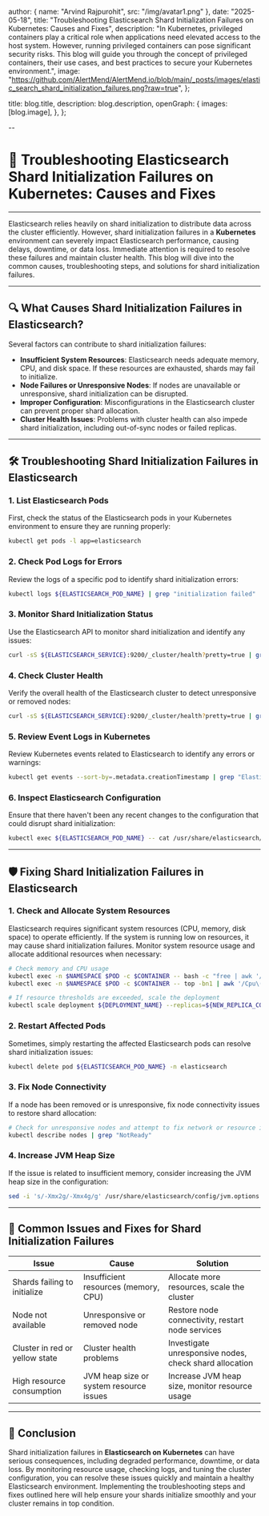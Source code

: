 
  author: { name: "Arvind Rajpurohit", src: "/img/avatar1.png" },
  date: "2025-05-18",
  title: "Troubleshooting Elasticsearch Shard Initialization Failures on Kubernetes: Causes and Fixes",
  description:
    "In Kubernetes, privileged containers play a critical role when applications need elevated access to the host system. However, running privileged containers can pose significant security risks. This blog will guide you through the concept of privileged containers, their use cases, and best practices to secure your Kubernetes environment.",
  image:
    "https://github.com/AlertMend/AlertMend.io/blob/main/_posts/images/elastic_search_shard_initialization_failures.png?raw=true",
};

  title: blog.title,
  description: blog.description,
  openGraph: {
    images: [blog.image],
  },
};


--
# 🚨 **Troubleshooting Elasticsearch Shard Initialization Failures on Kubernetes: Causes and Fixes**
---

Elasticsearch relies heavily on shard initialization to distribute data across the cluster efficiently. However, shard initialization failures in a **Kubernetes** environment can severely impact Elasticsearch performance, causing delays, downtime, or data loss. Immediate attention is required to resolve these failures and maintain cluster health. This blog will dive into the common causes, troubleshooting steps, and solutions for shard initialization failures.

---

## 🔍 **What Causes Shard Initialization Failures in Elasticsearch?**

Several factors can contribute to shard initialization failures:
- **Insufficient System Resources**: Elasticsearch needs adequate memory, CPU, and disk space. If these resources are exhausted, shards may fail to initialize.
- **Node Failures or Unresponsive Nodes**: If nodes are unavailable or unresponsive, shard initialization can be disrupted.
- **Improper Configuration**: Misconfigurations in the Elasticsearch cluster can prevent proper shard allocation.
- **Cluster Health Issues**: Problems with cluster health can also impede shard initialization, including out-of-sync nodes or failed replicas.

---

## 🛠️ **Troubleshooting Shard Initialization Failures in Elasticsearch**

### 1. **List Elasticsearch Pods**
First, check the status of the Elasticsearch pods in your Kubernetes environment to ensure they are running properly:
```bash
kubectl get pods -l app=elasticsearch
```

### 2. **Check Pod Logs for Errors**
Review the logs of a specific pod to identify shard initialization errors:
```bash
kubectl logs ${ELASTICSEARCH_POD_NAME} | grep "initialization failed"
```

### 3. **Monitor Shard Initialization Status**
Use the Elasticsearch API to monitor shard initialization and identify any issues:
```bash
curl -sS ${ELASTICSEARCH_SERVICE}:9200/_cluster/health?pretty=true | grep "initializing_shards"
```

### 4. **Check Cluster Health**
Verify the overall health of the Elasticsearch cluster to detect unresponsive or removed nodes:
```bash
curl -sS ${ELASTICSEARCH_SERVICE}:9200/_cluster/health?pretty=true | grep "status"
```

### 5. **Review Event Logs in Kubernetes**
Review Kubernetes events related to Elasticsearch to identify any errors or warnings:
```bash
kubectl get events --sort-by=.metadata.creationTimestamp | grep "Elasticsearch"
```

### 6. **Inspect Elasticsearch Configuration**
Ensure that there haven't been any recent changes to the configuration that could disrupt shard initialization:
```bash
kubectl exec ${ELASTICSEARCH_POD_NAME} -- cat /usr/share/elasticsearch/config/elasticsearch.yml
```

---

## 🛡️ **Fixing Shard Initialization Failures in Elasticsearch**

### 1. **Check and Allocate System Resources**
Elasticsearch requires significant system resources (CPU, memory, disk space) to operate efficiently. If the system is running low on resources, it may cause shard initialization failures. Monitor system resource usage and allocate additional resources when necessary:
```bash
# Check memory and CPU usage
kubectl exec -n $NAMESPACE $POD -c $CONTAINER -- bash -c "free | awk '/Mem:/ {print $3/$2*100}'"
kubectl exec -n $NAMESPACE $POD -c $CONTAINER -- top -bn1 | awk '/Cpu\(s\):/ {print $2}'

# If resource thresholds are exceeded, scale the deployment
kubectl scale deployment ${DEPLOYMENT_NAME} --replicas=${NEW_REPLICA_COUNT} -n ${NAMESPACE}
```

### 2. **Restart Affected Pods**
Sometimes, simply restarting the affected Elasticsearch pods can resolve shard initialization issues:
```bash
kubectl delete pod ${ELASTICSEARCH_POD_NAME} -n elasticsearch
```

### 3. **Fix Node Connectivity**
If a node has been removed or is unresponsive, fix node connectivity issues to restore shard allocation:
```bash
# Check for unresponsive nodes and attempt to fix network or resource issues
kubectl describe nodes | grep "NotReady"
```

### 4. **Increase JVM Heap Size**
If the issue is related to insufficient memory, consider increasing the JVM heap size in the configuration:
```bash
sed -i 's/-Xmx2g/-Xmx4g/g' /usr/share/elasticsearch/config/jvm.options
```

---

## 🔄 **Common Issues and Fixes for Shard Initialization Failures**

| **Issue**                              | **Cause**                                      | **Solution**                                      |
|----------------------------------------|------------------------------------------------|---------------------------------------------------|
| Shards failing to initialize           | Insufficient resources (memory, CPU)           | Allocate more resources, scale the cluster        |
| Node not available                     | Unresponsive or removed node                   | Restore node connectivity, restart node services  |
| Cluster in red or yellow state         | Cluster health problems                        | Investigate unresponsive nodes, check shard allocation |
| High resource consumption              | JVM heap size or system resource issues        | Increase JVM heap size, monitor resource usage    |

---

## 🚀 **Conclusion**

Shard initialization failures in **Elasticsearch on Kubernetes** can have serious consequences, including degraded performance, downtime, or data loss. By monitoring resource usage, checking logs, and tuning the cluster configuration, you can resolve these issues quickly and maintain a healthy Elasticsearch environment. Implementing the troubleshooting steps and fixes outlined here will help ensure your shards initialize smoothly and your cluster remains in top condition.